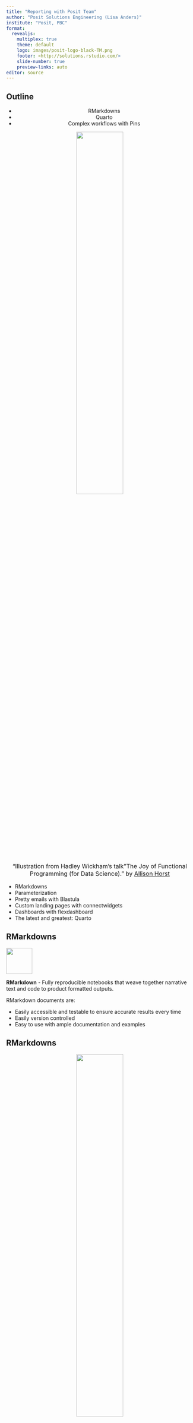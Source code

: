 ```yaml
---
title: "Reporting with Posit Team"
author: "Posit Solutions Engineering (Lisa Anders)"
institute: "Posit, PBC"
format:
  revealjs:
    multiplex: true
    theme: default
    logo: images/posit-logo-black-TM.png
    footer: <http://solutions.rstudio.com/>
    slide-number: true
    preview-links: auto
editor: source
---
```


## Outline {.smaller}

<center>

-   RMarkdowns
-   Quarto
-   Complex workflows with Pins

![](https://github.com/allisonhorst/stats-illustrations/raw/main/rstats-artwork/data_cowboy.png){width="50%"}

::: {.citation style="font-size: 16px"}
"Illustration from Hadley Wickham's talk"The Joy of Functional Programming (for Data Science)." by [Allison Horst](https://github.com/allisonhorst/stats-illustrations)
:::

</center>

::: notes
-   RMarkdowns
-   Parameterization
-   Pretty emails with Blastula
-   Custom landing pages with connectwidgets
-   Dashboards with flexdashboard
-   The latest and greatest: Quarto
:::

## RMarkdowns {.smaller}

::: {layout="[2, 20]"}
![](https://github.com/rstudio/rmarkdown/blob/main/man/figures/logo.png?raw=true){width="70"}

**RMarkdown** - Fully reproducible notebooks that weave together narrative text and code to product formatted outputs.
:::

RMarkdown documents are:

-   Easily accessible and testable to ensure accurate results every time
-   Easily version controlled
-   Easy to use with ample documentation and examples

::: notes
:::

## RMarkdowns {.smaller}

<center>![](images/rmarkdown.png){width="50%"}</center>

<font size="6">

General example:

-   [Code URL](https://github.com/sol-eng/r-examples/tree/main/rmd-penguins)
-   [Developer URL](https://colorado.posit.co/rsc/connect/#/apps/fe7d605a-bb96-4e8a-9ef4-b633140a05d7/access/5957)

</font>

## RMarkdowns: Parameterization {.smaller}

<center>![](images/rmarkdown_param.png){width="50%"}</center>

<font size="6">

Parameterized Rmarkdown example:

-   [Code URL](https://github.com/leesahanders/code_sandbox/blob/main/R/rmarkdown_parameterized/Visualizing%20the%20Ocean%20Floor.Rmd)
-   [Developer URL](https://colorado.posit.co/rsc/connect/#/apps/265af2df-d761-4ec4-9e38-3d789b2e4298/access/5652)

When deploying the app it will need to have the source code included so that users can change the input parameter and re-render.

</font>

::: notes
Parameterizing your rmarkdown lets you do a lot of cool things, like automating the generation of hundreds of similar reports using different parameters, or allowing users to enter their own parameters and generate a report specific to what they need.
:::

## Favorite RMarkdown packages {.smaller}

::: {layout="[2, 20]"}
![](https://pkgs.rstudio.com/blastula/reference/figures/logo.svg){width="70"}

**Blastula**
-   Make it easy to send great looking HTML emails.
:::

::: {layout="[2, 20]"}
![](https://rstudio.github.io/connectwidgets/reference/figures/logo.png){width="70"}

**Connectwidgets**
-   Query a Connect server for a subset of your existing content items, then organize them within htmlwidget components in an R Markdown document or Shiny application.
:::

::: {layout="[2, 20]"}
![](https://pkgs.rstudio.com/flexdashboard/reference/figures/logo.png){width="70"}

**Flexdashboard**
-   Flexible and easy to specify row and column-based layouts. Components are intelligently re-sized to fill the browser and adapted for display on mobile devices.
:::

::: notes
:::

## RMarkdown Examples {.smaller}

Connectwidgets example:

-   [Code URL](https://github.com/leesahanders/posit-demo-content)
-   [Developer URL](https://colorado.posit.co/rsc/connect/#/apps/b101e24a-3d96-4a09-9a55-9e649cfd0f24/access/5965)

Blastula example:

-   [Code URL](https://github.com/sol-eng/r-examples/tree/main/rmd-blastula)
-   [Developer URL](https://colorado.posit.co/rsc/connect/#/apps/4f5d77c3-88b6-4c86-9cd9-ab86c5fb8e50/access/5958)

## Quarto

::: {layout="[2, 20]"}
![](https://quarto.org/quarto.png){width="60"}

**quarto** - A new open-source scientific and technical publishing system that works with R, Python, Julia, Javascript, and many other languages.
:::

Quarto and RMarkdown work similarly, however Quarto was developed to be language agnostic and applied all the learnings from the development of RMarkdown.

<center>

![](https://quarto.org/docs/get-started/hello/images/rstudio-qmd-how-it-works.png){width="100%"}
</center>

::: footer
Image from : [Quarto FAQ](https://quarto.org/docs/faq/rmarkdown.html)
:::

::: notes
Same as with RMarkdowns, Quarto is:

-   Easily accessible and testable to ensure accurate results every time
-   Easily version controlled
-   Easy to use with ample documentation and examples
:::

## Quarto {.smaller}

<center>![](images/quarto-python.png){width="50%"}</center>

Quarto with Python example:

-   [Code URL](https://github.com/sol-eng/python-examples/tree/main/quarto-lightbox)
-   [Developer URL](https://colorado.posit.co/rsc/connect/#/apps/84a42164-6a63-4fe3-af31-474ac56a9bac/access/5930)

::: notes
:::

## Complex workflows {.smaller}


::: {layout="[2, 20]"}
![](https://www.tidymodels.org/images/tidymodels.png){width="70"}

**tidymodels**
  -   The tidymodels framework is a collection of packages for modeling and machine learning using tidyverse principles.
:::

::: {layout="[2, 20]"}
![](https://rstudio.github.io/vetiver-r/logo.png){width="70"}

**vetiver**
  -   Vetiver provides fluent tooling to version, deploy, and monitor a trained model. 
:::

::: {layout="[2, 20]"}
![](https://pins.rstudio.com/logo.png){width="70"}

**pins**
  -   The pins package publishes data, models, and other R objects, making it easy to share them across projects and with your colleagues. 
:::

::: {layout="[2, 20]"}
![](https://d33wubrfki0l68.cloudfront.net/9f64516ebe93a8e5c91ea7409cbf422f8fec00e9/d75bd/logo.svg){width="70"}

**plumber APIs**
  -   Plumber allows you to create a web API by merely decorating your existing R source code with roxygen2-like comments.
:::

<center>
::: {.citation style="font-size: 16px"}
tidymodels <https://www.tidymodels.org/>, vetiver <https://vetiver.rstudio.com/>, pins <https://pins.rstudio.com/>, plumber <https://www.rplumber.io/>
:::
</center>

::: {.notes}
:::


## Complex workflows {.smaller}

![](https://github.com/sol-eng/bike_predict/raw/main/img/arrows.drawio.png){width="70%"}

::: footer
Learn more : [Bike Predict Solutions Example](https://solutions.posit.co/gallery/bike_predict/index.html)
:::

## Complex workflows {.smaller}

Pin example:

- [Code URL](https://github.com/leesahanders/code_sandbox/tree/main/R/pin)
- [Developer URL for pinned dataset](https://colorado.posit.co/rsc/connect/#/apps/1d002e9f-1922-4fa7-bfbd-b3262dcde0ad/access)
- [Developer URL for document refreshing the pin](https://colorado.posit.co/rsc/connect/#/apps/3dae5785-607d-451f-8551-820d5a07ae1d/access/5939)
- [Developer URL for app](https://colorado.posit.co/rsc/connect/#/apps/a0aa6140-686c-4bc1-bb51-5596e5e99436/access)




## Where to go from here? {.smaller}

-   Explore all the content options deployable to Connect as well as examples: [Connect User Guide](https://docs.posit.co/connect/user/)

Happy Reporting!

